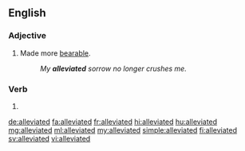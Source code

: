 ==English==

===Adjective===
{{en-adj}}

# Made more [[bearable]].
#: ''My '''alleviated''' sorrow no longer crushes me.''

===Verb===
{{head|en|verb form}}

# {{en-past of|alleviate}}

[[de:alleviated]]
[[fa:alleviated]]
[[fr:alleviated]]
[[hi:alleviated]]
[[hu:alleviated]]
[[mg:alleviated]]
[[ml:alleviated]]
[[my:alleviated]]
[[simple:alleviated]]
[[fi:alleviated]]
[[sv:alleviated]]
[[vi:alleviated]]